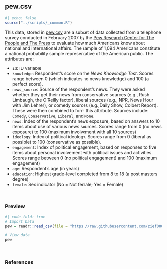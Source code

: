 ## pew.csv {-}

```r
#| echo: false
source("../scripts/_common.R")
```

This data, stored in [pew.csv](https://raw.githubusercontent.com/zief0002/modeling/main/data/pew.csv) are a subset of data collected from a telephone survey conducted in February 2007 by the [Pew Research Center for The People and The Press](https://www.pewresearch.org/dataset/february-2007-political-knowledge-survey/) to evaluate how much Americans know about national and international affairs. The sample of 1,094 Americans constitute a national probability sample representative of the American public. The attributes are:

- `id`: ID variable 
- `knowledge`: Respondent's score on the *News Knowledge Test*. Scores range between 0 (which indicates no news knowledge) and 100 (a perfect score).
- `news_source`: Source of the respondent's news. They were asked whether they get their news from conservative sources (e.g., Rush Limbaugh, the O'Reilly factor), liberal sources (e.g., NPR, News Hour with Jim Lehrer), or comedy sources (e.g.,Daily Show, Colbert Report). These were then combined to form this attribute. Sources include: `Comedy`, `Conservative`, `Liberal`, and `None`.
- `news`: Index of the respondent's news exposure, based on answers to 10 items about use of various news sources. Scores range from 0 (no news exposure) to 100 (maximum involvement with all 10 sources)
- `ideology`: Index of political ideology. Scores range from 0 (liberal as possible) to 100 (conservative as possible).
- `engagement`: Index of political engagement, based on responses to five items about personal involvement with political issues and activities. Scores range between 0 (no political engagement) and 100 (maximum engagement)
- `age`: Respondent's age (in years)
- `education`: Highest grade-level completed from 8 to 18 (a post masters degree)
- `female`: Sex indicator (No = Not female; Yes = Female)

<br />


### Preview

```r
#| code-fold: true
# Import Data
pew = readr::read_csv(file = "https://raw.githubusercontent.com/zief0002/modeling/main/data/pew.csv")

# View data
pew
```

<br />


### References

<!-- <p style="padding-left: 50px; text-indent: -50px;"> -->

